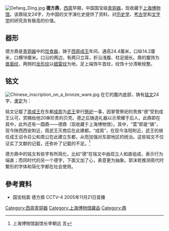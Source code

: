 [[File:Defang_Ding.jpg|thumb]]
'''德方鼎'''，[[西周|西周]]早期，中国国宝级[[青铜器|青铜器]]，现收藏于[[上海博物馆|上海博物馆]]。该鼎铭文24字，为中国的文字演化史提供了资料，对[[历史学|历史学]]、[[考古学|考古学]]和[[文字学|文字学]]的研究具有极高的价值。 

==器形==
德方鼎是[[青铜器|青铜器]]中的[[饪食器|饪食器]]，铸于[[西周|西周]][[周成王|成王]]年间，通高24.4厘米，口纵14.2厘米，口横18厘米。口沿的两边，有两只立耳，折沿浅腹、柱足细长。鼎的腹饰为[[兽面纹|兽面纹]]，两侧的[[龙纹|龙形纹]]以[[雷纹|细雷纹]]为地，足上端饰牛首纹，纹饰十分清晰规整。
==铭文==
[[File:Chinese_inscription_on_a_bronze_ware.jpg|thumb]]
在它的腹内底部，铸有[[铭文|铭文]]24字，[[隶定|隶定]]为：

{{Quotation|惟三月 王在成周 延武王福自蒿 咸 王易德贝廿朋 用作宝尊彝}}

铭文记载了[[周成王|周成王]]在东都[[成周|成周]]为[[周武王|武王]]举行[[祭祀|祭祀]]一事，因掌管祭祀的贵族“德”受到成王认可，赏赐给他20串珍贵的贝壳。德之后铸造礼器以示荣耀于后人，此鼎即在其中，此外还有一圆鼎——德鼎（现收藏于上海博物馆）。其中，“蒿”即是“镐”，现今陕西西安附近，周武王灭商后在此建都。“成周”，在现今洛阳附近，武王的继任成王诏令召公和周公在此建立东都，从而加强对东部地区的统治。这些铭文不仅证实了文献的记载，还弥补了记载的不足。<ref>上海博物馆副馆长李朝远 言</ref>

德方鼎中的铭文有些字有所简化，比如“德”在铭文中由双立人和直组成，表示行为端直；而同时代的另一个德字，下面又加了心，表意更为抽象。郭沫若推测周代时繁形的字体和简化字都在社会使用。

==參考資料==
<div class="references-small">
<references />
</div>
*国宝档案 德方鼎 CCTV-4 2005年11月21日首播
[[Category:西周青铜器|Category:西周青铜器]]
[[Category:上海博物馆藏品|Category:上海博物馆藏品]]
[[Category:鼎|Category:鼎]]